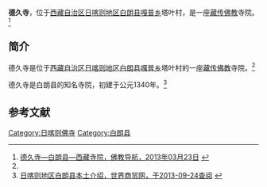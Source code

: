 {{Infobox Tibetan Buddhist monastery
|name =德久寺
|image =
|image size = 250px
|alt = 
|caption = 
|t=
|w=
|to = 
|ipa={{IPA|}}
|z=
|thdl=
|e=
|tc=德久寺
|s=德久寺
|p=
|m=
|k=
|pushpin_map = 
|latd =  | latm =  | lats =  | latNS = 
|longd=  | longm= | longs =| longEW = 
|iso_region = 
|map_caption = 
|mapsize = 
|location_country = 中国
|location = {{CHN}}[[西藏自治区|西藏自治区]][[日喀则地区|日喀则地区]][[白朗县|白朗县]]
|coordinates_display =
|founded_by =
|date_founded =
|date_renovated =
|sect =
|mather =
|children =
|dedicated_to = 
|tulku =
|head_lama = 
|head_mgh =
|no._of_monks = 
|architecture = 
|festivals =
|footnotes = 
}}

'''德久寺'''，位于[[西藏自治区|西藏自治区]][[日喀则地区|日喀则地区]][[白朗县|白朗县]][[嘎普乡|嘎普乡]]塔叶村，是一座[[藏传佛教|藏传佛教]]寺院。<ref name=fjdh>[http://www.fjdh.com/ffzt/fjhy/ahsy2013/03/135957217795.html 德久寺—白朗县—西藏寺院，佛教导航，2013年03月23日] {{Wayback|url=http://www.fjdh.com/ffzt/fjhy/ahsy2013/03/135957217795.html |date=20130927162444 }}</ref>

==简介==
德久寺是位于[[西藏自治区|西藏自治区]][[日喀则地区|日喀则地区]][[白朗县|白朗县]][[嘎普乡|嘎普乡]]塔叶村的一座[[藏传佛教|藏传佛教]]寺院。<ref name=fjdh/>

德久寺是白朗县的知名寺院，初建于公元1340年。<ref>[http://www.sjsmw.com/article.do?id=16011&mord= 日喀则地区白朗县本土介绍，世界商贸网，于2013-09-24查阅] {{webarchive|url=https://web.archive.org/web/20130929015607/http://www.sjsmw.com/article.do?id=16011&mord= |date=2013-09-29 }}</ref>

==参考文献==
{{reflist}}

{{日喀则地标}}
[[Category:日喀则佛寺|Category:日喀则佛寺]]
[[Category:白朗县|Category:白朗县]]